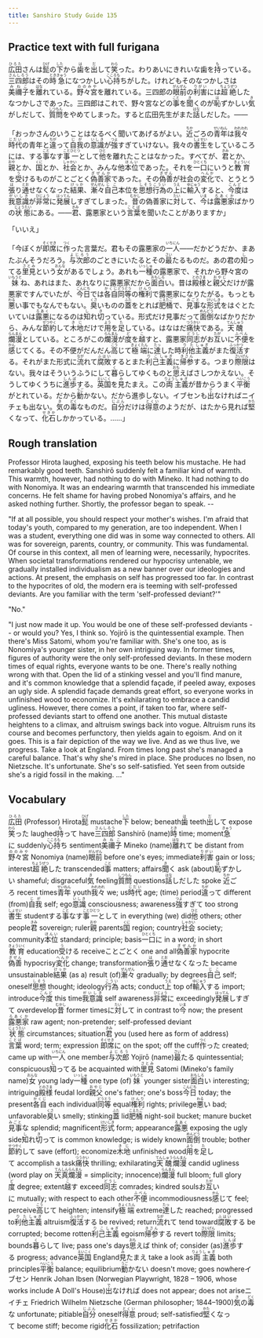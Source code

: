 ```yaml
---
title: Sanshiro Study Guide 135
---
```


## Practice text with full furigana

<p>
<ruby><rb>広田</rb><rt>ひろた</rt></ruby>さんは<ruby><rb>髭</rb><rt>ひげ</rt></ruby>の<ruby><rb>下</rb><rt>した</rt></ruby>から<ruby><rb>歯</rb><rt>は</rt></ruby>を<ruby><rb>出</rb><rt>だ</rt></ruby>して<ruby><rb>笑</rb><rt>わら</rt></ruby>った。わりあいにきれいな歯を<ruby><rb>持</rb><rt>も</rt></ruby>っている。<ruby><rb>三四郎</rb><rt>さんしろう</rt></ruby>はその<ruby><rb>時</rb><rt>とき</rt></ruby><ruby><rb>急</rb><rt>きゅう</rt></ruby>になつかしい<ruby><rb>心持</rb><rt>こころも</rt></ruby>ちがした。けれどもそのなつかしさは<ruby><rb>美禰子</rb><rt>みねこ</rt></ruby>を<ruby><rb>離</rb><rt>はな</rt></ruby>れている。<ruby><rb>野々宮</rb><rt>ののみや</rt></ruby>を離れている。三四郎の<ruby><rb>眼前</rb><rt>がんぜん</rt></ruby>の<ruby><rb>利害</rb><rt>りがい</rt></ruby>には<ruby><rb>超絶</rb><rt>ちょうぜつ</rt></ruby>したなつかしさであった。三四郎はこれで、野々宮などの<ruby><rb>事</rb><rt>こと</rt></ruby>を<ruby><rb>聞</rb><rt>き</rt></ruby>くのが<ruby><rb>恥</rb><rt>は</rt></ruby>ずかしい<ruby><rb>気</rb><rt>き</rt></ruby>がしだして、<ruby><rb>質問</rb><rt>しつもん</rt></ruby>をやめてしまった。すると広田先生がまた<ruby><rb>話</rb><rt>はな</rt></ruby>しだした。――
</p>

<p>
「おっかさんのいうことはなるべく聞いてあげるがよい。<ruby><rb>近</rb><rt>ちか</rt></ruby>ごろの<ruby><rb>青年</rb><rt>せいねん</rt></ruby>は<ruby><rb>我々</rb><rt>われわれ</rt></ruby><ruby><rb>時代</rb><rt>じだい</rt></ruby>の青年と<ruby><rb>違</rb><rt>ちが</rt></ruby>って<ruby><rb>自我</rb><rt>じが</rt></ruby>の<ruby><rb>意識</rb><rt>いしき</rt></ruby>が<ruby><rb>強</rb><rt>つよ</rt></ruby>すぎていけない。我々の<ruby><rb>書生</rb><rt>しょせい</rt></ruby>をしているころには、する<ruby><rb>事</rb><rt>こと</rt></ruby>なす<ruby><rb>事</rb><rt>こと</rt></ruby><ruby><rb>一</rb><rt>ひとつ</rt></ruby>として<ruby><rb>他</rb><rt>ひと</rt></ruby>を離れたことはなかった。すべてが、<ruby><rb>君</rb><rt>きみ</rt></ruby>とか、<ruby><rb>親</rb><rt>おや</rt></ruby>とか、<ruby><rb>国</rb><rt>くに</rt></ruby>とか、<ruby><rb>社会</rb><rt>しゃかい</rt></ruby>とか、みんな他<ruby><rb>本位</rb><rt>ほんい</rt></ruby>であった。それを<ruby><rb>一口</rb><rt>ひとくち</rt></ruby>にいうと<ruby><rb>教育</rb><rt>きょういく</rt></ruby>を<ruby><rb>受</rb><rt>う</rt></ruby>けるものがことごとく<ruby><rb>偽善家</rb><rt>ぎぜんか</rt></ruby>であった。その<ruby><rb>偽善</rb><rt>ぎぜん</rt></ruby>が社会の<ruby><rb>変化</rb><rt>へんか</rt></ruby>で、とうとう<ruby><rb>張</rb><rt>は</rt></ruby>り<ruby><rb>通</rb><rt>とお</rt></ruby>せなくなった<ruby><rb>結果</rb><rt>けっか</rt></ruby>、<ruby><rb>漸々</rb><rt>ぜんぜん</rt></ruby><ruby><rb>自己</rb><rt>じこ</rt></ruby>本位を<ruby><rb>思想</rb><rt>しそう</rt></ruby><ruby><rb>行為</rb><rt>こうい</rt></ruby>の<ruby><rb>上</rb><rt>うえ</rt></ruby>に<ruby><rb>輸入</rb><rt>ゆにゅう</rt></ruby>すると、<ruby><rb>今度</rb><rt>こんど</rt></ruby>は<ruby><rb>我意識</rb><rt>がいしき</rt></ruby>が<ruby><rb>非常</rb><rt>ひじょう</rt></ruby>に<ruby><rb>発展</rb><rt>はってん</rt></ruby>しすぎてしまった。<ruby><rb>昔</rb><rt>むかし</rt></ruby>の偽善家に<ruby><rb>対</rb><rt>たい</rt></ruby>して、<ruby><rb>今</rb><rt>いま</rt></ruby>は<ruby><rb>露悪家</rb><rt>ろあくか</rt></ruby>ばかりの<ruby><rb>状態</rb><rt>じょうたい</rt></ruby>にある。――<ruby><rb>君</rb><rt>きみ</rt></ruby>、露悪家という<ruby><rb>言葉</rb><rt>ことば</rt></ruby>を聞いたことがありますか」
</p>

<p>「いいえ」</p>
<p>
「今ぼくが<ruby><rb>即席</rb><rt>そくせき</rt></ruby>に<ruby><rb>作</rb><rt>つく</rt></ruby>った言葉だ。君もその露悪家の<ruby><rb>一人</rb><rt>いちにん</rt></ruby>――だかどうだか、まあたぶんそうだろう。<ruby><rb>与次郎</rb><rt>よじろう</rt></ruby>のごときにいたるとその<ruby><rb>最</rb><rt>さい</rt></ruby>たるものだ。あの君の<ruby><rb>知</rb><rt>し</rt></ruby>ってる<ruby><rb>里見</rb><rt>さとみ</rt></ruby>という<ruby><rb>女</rb><rt>おんな</rt></ruby>があるでしょう。あれも<ruby><rb>一種</rb><rt>いっしゅ</rt></ruby>の露悪家で、それから野々宮の<ruby><rb>妹</rb><rt>いもうと</rt></ruby>ね、あれはまた、あれなりに露悪家だから<ruby><rb>面白</rb><rt>おもしろ</rt></ruby>い。昔は<ruby><rb>殿様</rb><rt>とのさま</rt></ruby>と<ruby><rb>親父</rb><rt>おやじ</rt></ruby>だけが露悪家ですんでいたが、<ruby><rb>今日</rb><rt>こんにち</rt></ruby>では<ruby><rb>各自</rb><rt>かくじ</rt></ruby><ruby><rb>同等</rb><rt>どうとう</rt></ruby>の<ruby><rb>権利</rb><rt>けんり</rt></ruby>で露悪家になりたがる。もっとも<ruby><rb>悪</rb><rt>わる</rt></ruby>い事でもなんでもない。<ruby><rb>臭</rb><rt>くさ</rt></ruby>いものの<ruby><rb>蓋</rb><rt>ふた</rt></ruby>をとれば<ruby><rb>肥桶</rb><rt>こえたご</rt></ruby>で、<ruby><rb>見事</rb><rt>みごと</rt></ruby>な<ruby><rb>形式</rb><rt>けいしき</rt></ruby>をはぐとたいていは<ruby><rb>露悪</rb><rt>ろあく</rt></ruby>になるのは<ruby><rb>知</rb><rt>し</rt></ruby>れ<ruby><rb>切</rb><rt>き</rt></ruby>っている。形式だけ見事だって<ruby><rb>面倒</rb><rt>めんどう</rt></ruby>なばかりだから、みんな<ruby><rb>節約</rb><rt>せつやく</rt></ruby>して<ruby><rb>木地</rb><rt>きじ</rt></ruby>だけで<ruby><rb>用</rb><rt>よう</rt></ruby>を<ruby><rb>足</rb><rt>た</rt></ruby>している。はなはだ<ruby><rb>痛快</rb><rt>つうかい</rt></ruby>である。<ruby><rb>天醜</rb><rt>てんしゅう</rt></ruby><ruby><rb>爛漫</rb><rt>らんまん</rt></ruby>としている。ところがこの<ruby><rb>爛漫</rb><rt>らんまん</rt></ruby>が<ruby><rb>度</rb><rt>ど</rt></ruby>を<ruby><rb>越</rb><rt>こ</rt></ruby>すと、露悪家<ruby><rb>同志</rb><rt>どうし</rt></ruby>がお<ruby><rb>互</rb><rt>たが</rt></ruby>いに<ruby><rb>不便</rb><rt>ふべん</rt></ruby>を<ruby><rb>感</rb><rt>かん</rt></ruby>じてくる。その不便がだんだん<ruby><rb>高</rb><rt>こう</rt></ruby>じて<ruby><rb>極端</rb><rt>きょくたん</rt></ruby>に<ruby><rb>達</rb><rt>たっ</rt></ruby>した時<ruby><rb>利他</rb><rt>りた</rt></ruby><ruby><rb>主義</rb><rt>しゅぎ</rt></ruby>がまた<ruby><rb>復活</rb><rt>ふっかつ</rt></ruby>する。それがまた形式に<ruby><rb>流</rb><rt>なが</rt></ruby>れて<ruby><rb>腐敗</rb><rt>ふはい</rt></ruby>するとまた<ruby><rb>利己</rb><rt>りこ</rt></ruby><ruby><rb>主義</rb><rt>しゅぎ</rt></ruby>に<ruby><rb>帰参</rb><rt>きさん</rt></ruby>する。つまり<ruby><rb>際限</rb><rt>さいげん</rt></ruby>はない。我々はそういうふうにして<ruby><rb>暮</rb><rt>く</rt></ruby>らしてゆくものと<ruby><rb>思</rb><rt>おも</rt></ruby>えばさしつかえない。そうしてゆくうちに<ruby><rb>進歩</rb><rt>しんぽ</rt></ruby>する。<ruby><rb>英国</rb><rt>えいこく</rt></ruby>を<ruby><rb>見</rb><rt>み</rt></ruby>たまえ。この<ruby><rb>両</rb><rt>りょう</rt></ruby><ruby><rb>主義</rb><rt>しゅぎ</rt></ruby>が昔からうまく<ruby><rb>平衡</rb><rt>へいこう</rt></ruby>がとれている。だから<ruby><rb>動</rb><rt>うご</rt></ruby>かない。だから進歩しない。イブセンも<ruby><rb>出</rb><rt>で</rt></ruby>なければニイチェも出ない。<ruby><rb>気</rb><rt>き</rt></ruby>の<ruby><rb>毒</rb><rt>どく</rt></ruby>なものだ。<ruby><rb>自分</rb><rt>じぶん</rt></ruby>だけは<ruby><rb>得意</rb><rt>とくい</rt></ruby>のようだが、はたから見れば<ruby><rb>堅</rb><rt>かた</rt></ruby>くなって、<ruby><rb>化石</rb><rt>せきか</rt></ruby>しかかっている。……」
</p>


## Rough translation

Professor Hirota laughed, exposing his teeth below his mustache. He had remarkably good teeth. Sanshirō suddenly felt a familiar kind of warmth. This warmth, however, had nothing to do with Mineko. It had nothing to do with Nonomiya. It was an endearing warmth that transcended his immediate concerns. He felt shame for having probed Nonomiya's affairs, and he asked nothing further. Shortly, the professor began to speak. -- 

"If at all possible, you should respect your mother's wishes. I'm afraid that today's youth, compared to my generation, are too independent. When I was a student, everything one did was in some way connected to others. All was for sovereign, parents, country, or community. This was fundamental. Of course in this context, all men of learning were, necessarily, hypocrites. When societal transformations rendered our hypocrisy untenable, we gradually installed individualism as a new banner over our ideologies and actions. At present, the emphasis on self has progressed too far. In contrast to the hypocrites of old, the modern era is teeming with self-professed deviants. Are you familiar with the term 'self-professed deviant?'"

"No."

"I just now made it up. You would be one of these self-professed deviants -- or would you? Yes, I think so. Yojirō is the quintessential example. Then there's Miss Satomi, whom you're familiar with. She's one too, as is Nonomiya's younger sister, in her own intriguing way. In former times, figures of authority were the only self-professed deviants. In these modern times of equal rights, everyone wants to be one. There's really nothing wrong with that. Open the lid of a stinking vessel and you'll find manure, and it's common knowledge that a splendid façade, if peeled away, exposes an ugly side. A splendid façade demands great effort, so everyone works in unfinished wood to economize. It's exhilarating to embrace a candid ugliness. However, there comes a point, if taken too far, where self-professed deviants start to offend one another. This mutual distaste heightens to a climax, and altruism swings back into vogue. Altruism runs its course and becomes perfunctory, then yields again to egoism. And on it goes. This is a fair depiction of the way we live. And as we thus live, we progress. Take a look at England. From times long past she's managed a careful balance. That's why she's mired in place. She produces no Ibsen, no Nietzsche. It's unfortunate. She's so self-satisfied. Yet seen from outside she's a rigid fossil in the making. ..."   


## Vocabulary

<p>
<span class="vocabstudy"><ruby><rb>広田</rb><rt>ひろた</rt></ruby>&nbsp;(Professor) Hirota</span><span class="vocabstudy"><ruby><rb>髭</rb><rt>ひげ</rt></ruby>&nbsp;mustache</span><span class="vocabstudy"><ruby><rb>下</rb><rt>した</rt></ruby>&nbsp;below; beneath</span><span class="vocabstudy"><ruby><rb>歯</rb><rt>は</rt></ruby>&nbsp;teeth</span><span class="vocabstudy"><ruby><rb>出</rb><rt>だ</rt></ruby>して&nbsp;expose</span><span class="vocabstudy"><ruby><rb>笑</rb><rt>わら</rt></ruby>った&nbsp;laughed</span><span class="vocabstudy"><ruby><rb>持</rb><rt>も</rt></ruby>って&nbsp;have</span><span class="vocabstudy"><ruby><rb>三四郎</rb><rt>さんしろう</rt></ruby>&nbsp;Sanshirō (name)</span><span class="vocabstudy"><ruby><rb>時</rb><rt>とき</rt></ruby>&nbsp;time; moment</span><span class="vocabstudy"><ruby><rb>急</rb><rt>きゅう</rt></ruby>に&nbsp;suddenly</span><span class="vocabstudy"><ruby><rb>心持</rb><rt>こころも</rt></ruby>ち&nbsp;sentiment</span><span class="vocabstudy"><ruby><rb>美禰子</rb><rt>みねこ</rt></ruby>&nbsp;Mineko (name)</span><span class="vocabstudy"><ruby><rb>離</rb><rt>はな</rt></ruby>れて&nbsp;be distant from</span><span class="vocabstudy"><ruby><rb>野々宮</rb><rt>ののみや</rt></ruby>&nbsp;Nonomiya (name)</span><span class="vocabstudy"><ruby><rb>眼前</rb><rt>がんぜん</rt></ruby>&nbsp;before one's eyes; immediate</span><span class="vocabstudy"><ruby><rb>利害</rb><rt>りがい</rt></ruby>&nbsp;gain or loss; interest</span><span class="vocabstudy"><ruby><rb>超絶</rb><rt>ちょうぜつ</rt></ruby>した&nbsp;transcended</span><span class="vocabstudy"><ruby><rb>事</rb><rt>こと</rt></ruby>&nbsp;matters; affairs</span><span class="vocabstudy"><ruby><rb>聞</rb><rt>き</rt></ruby>く&nbsp;ask (about)</span><span class="vocabstudy"><ruby><rb>恥</rb><rt>は</rt></ruby>ずかしい&nbsp;shameful; disgraceful</span><span class="vocabstudy"><ruby><rb>気</rb><rt>き</rt></ruby>&nbsp;feeling</span><span class="vocabstudy"><ruby><rb>質問</rb><rt>しつもん</rt></ruby>&nbsp;questions</span><span class="vocabstudy"><ruby><rb>話</rb><rt>はな</rt></ruby>しだした&nbsp;spoke</span>
<span class="vocabstudy"><ruby><rb>近</rb><rt>ちか</rt></ruby>ごろ&nbsp;recent times</span><span class="vocabstudy"><ruby><rb>青年</rb><rt>せいねん</rt></ruby>&nbsp;youth</span><span class="vocabstudy"><ruby><rb>我々</rb><rt>われわれ</rt></ruby>&nbsp;we; us</span><span class="vocabstudy"><ruby><rb>時代</rb><rt>じだい</rt></ruby>&nbsp;age; (time) period</span><span class="vocabstudy"><ruby><rb>違</rb><rt>ちが</rt></ruby>って&nbsp;different (from)</span><span class="vocabstudy"><ruby><rb>自我</rb><rt>じが</rt></ruby>&nbsp;self; ego</span><span class="vocabstudy"><ruby><rb>意識</rb><rt>いしき</rt></ruby>&nbsp;consciousness; awareness</span><span class="vocabstudy"><ruby><rb>強</rb><rt>つよ</rt></ruby>すぎて&nbsp;too strong</span><span class="vocabstudy"><ruby><rb>書生</rb><rt>しょせい</rt></ruby>&nbsp;student</span><span class="vocabstudy">する<ruby><rb>事</rb><rt>こと</rt></ruby>なす<ruby><rb>事</rb><rt>こと</rt></ruby><ruby><rb>一</rb><rt>ひとつ</rt></ruby>として&nbsp;in everything (we) did</span><span class="vocabstudy"><ruby><rb>他</rb><rt>ひと</rt></ruby>&nbsp;others; other people</span><span class="vocabstudy"><ruby><rb>君</rb><rt>きみ</rt></ruby>&nbsp;sovereign; ruler</span><span class="vocabstudy"><ruby><rb>親</rb><rt>おや</rt></ruby>&nbsp;parents</span><span class="vocabstudy"><ruby><rb>国</rb><rt>くに</rt></ruby>&nbsp;region; country</span><span class="vocabstudy"><ruby><rb>社会</rb><rt>しゃかい</rt></ruby>&nbsp;society; community</span><span class="vocabstudy"><ruby><rb>本位</rb><rt>ほんい</rt></ruby>&nbsp;standard; principle; basis</span><span class="vocabstudy"><ruby><rb>一口</rb><rt>ひとくち</rt></ruby>に&nbsp;in a word; in short</span><span class="vocabstudy"><ruby><rb>教育</rb><rt>きょういく</rt></ruby>&nbsp;education</span><span class="vocabstudy"><ruby><rb>受</rb><rt>う</rt></ruby>ける&nbsp;receive</span><span class="vocabstudy">ことごとく&nbsp;one and all</span><span class="vocabstudy"><ruby><rb>偽善家</rb><rt>ぎぜんか</rt></ruby>&nbsp;hypocrite</span><span class="vocabstudy"><ruby><rb>偽善</rb><rt>ぎぜん</rt></ruby>&nbsp;hypocrisy</span><span class="vocabstudy"><ruby><rb>変化</rb><rt>へんか</rt></ruby>&nbsp;change; transformation</span><span class="vocabstudy"><ruby><rb>張</rb><rt>は</rt></ruby>り<ruby><rb>通</rb><rt>とお</rt></ruby>せなくなった&nbsp;became unsustainable</span><span class="vocabstudy"><ruby><rb>結果</rb><rt>けっか</rt></ruby>&nbsp;(as a) result (of)</span><span class="vocabstudy"><ruby><rb>漸々</rb><rt>ぜんぜん</rt></ruby>&nbsp;gradually; by degrees</span><span class="vocabstudy"><ruby><rb>自己</rb><rt>じこ</rt></ruby>&nbsp;self; oneself</span><span class="vocabstudy"><ruby><rb>思想</rb><rt>しそう</rt></ruby>&nbsp;thought; ideology</span><span class="vocabstudy"><ruby><rb>行為</rb><rt>こうい</rt></ruby>&nbsp;acts; conduct</span><span class="vocabstudy"><ruby><rb>上</rb><rt>うえ</rt></ruby>&nbsp;top of</span><span class="vocabstudy"><ruby><rb>輸入</rb><rt>ゆにゅう</rt></ruby>する&nbsp;import; introduce</span><span class="vocabstudy"><ruby><rb>今度</rb><rt>こんど</rt></ruby>&nbsp;this time</span><span class="vocabstudy"><ruby><rb>我意識</rb><rt>がいしき</rt></ruby>&nbsp;self awareness</span><span class="vocabstudy"><ruby><rb>非常</rb><rt>ひじょう</rt></ruby>に&nbsp;exceedingly</span><span class="vocabstudy"><ruby><rb>発展</rb><rt>はってん</rt></ruby>しすぎて&nbsp;overdevelop</span><span class="vocabstudy"><ruby><rb>昔</rb><rt>むかし</rt></ruby>&nbsp;former times</span><span class="vocabstudy">に<ruby><rb>対</rb><rt>たい</rt></ruby>して&nbsp;in contrast to</span><span class="vocabstudy"><ruby><rb>今</rb><rt>いま</rt></ruby>&nbsp;now; the present</span><span class="vocabstudy"><ruby><rb>露悪家</rb><rt>ろあくか</rt></ruby>&nbsp;raw agent; non-pretender; self-professed deviant</span><span class="vocabstudy"><ruby><rb>状態</rb><rt>じょうたい</rt></ruby>&nbsp;circumstances; situation</span><span class="vocabstudy"><ruby><rb>君</rb><rt>きみ</rt></ruby>&nbsp;you (used here as form of address)</span><span class="vocabstudy"><ruby><rb>言葉</rb><rt>ことば</rt></ruby>&nbsp;word; term; expression</span>
<span class="vocabstudy"><ruby><rb>即席</rb><rt>そくせき</rt></ruby>に&nbsp;on the spot; off the cuff</span><span class="vocabstudy"><ruby><rb>作</rb><rt>つく</rt></ruby>った&nbsp;created; came up with</span><span class="vocabstudy"><ruby><rb>一人</rb><rt>いちにん</rt></ruby>&nbsp;one member</span><span class="vocabstudy"><ruby><rb>与次郎</rb><rt>よじろう</rt></ruby>&nbsp;Yojirō (name)</span><span class="vocabstudy"><ruby><rb>最</rb><rt>さい</rt></ruby>たる&nbsp;quintessential; conspicuous</span><span class="vocabstudy"><ruby><rb>知</rb><rt>し</rt></ruby>ってる&nbsp;be acquainted with</span><span class="vocabstudy"><ruby><rb>里見</rb><rt>さとみ</rt></ruby>&nbsp;Satomi (Mineko's family name)</span><span class="vocabstudy"><ruby><rb>女</rb><rt>おんな</rt></ruby>&nbsp;young lady</span><span class="vocabstudy"><ruby><rb>一種</rb><rt>いっしゅ</rt></ruby>&nbsp;one type (of)</span><span class="vocabstudy"><ruby><rb>妹</rb><rt>いもうと</rt></ruby>&nbsp;younger sister</span><span class="vocabstudy"><ruby><rb>面白</rb><rt>おもしろ</rt></ruby>い&nbsp;interesting; intriguing</span><span class="vocabstudy"><ruby><rb>殿様</rb><rt>とのさま</rt></ruby>&nbsp;feudal lord</span><span class="vocabstudy"><ruby><rb>親父</rb><rt>おやじ</rt></ruby>&nbsp;one's father; one's boss</span><span class="vocabstudy"><ruby><rb>今日</rb><rt>こんにち</rt></ruby>&nbsp;today; the present</span><span class="vocabstudy"><ruby><rb>各自</rb><rt>かくじ</rt></ruby>&nbsp;each individual</span><span class="vocabstudy"><ruby><rb>同等</rb><rt>どうとう</rt></ruby>&nbsp;equal</span><span class="vocabstudy"><ruby><rb>権利</rb><rt>けんり</rt></ruby>&nbsp;rights; privilege</span><span class="vocabstudy"><ruby><rb>悪</rb><rt>わる</rt></ruby>い&nbsp;bad; unfavorable</span><span class="vocabstudy"><ruby><rb>臭</rb><rt>くさ</rt></ruby>い&nbsp;smelly; stinking</span><span class="vocabstudy"><ruby><rb>蓋</rb><rt>ふた</rt></ruby>&nbsp;lid</span><span class="vocabstudy"><ruby><rb>肥桶</rb><rt>こえたご</rt></ruby>&nbsp;night-soil bucket; manure bucket</span><span class="vocabstudy"><ruby><rb>見事</rb><rt>みごと</rt></ruby>な&nbsp;splendid; magnificent</span><span class="vocabstudy"><ruby><rb>形式</rb><rt>けいしき</rt></ruby>&nbsp;form; appearance</span><span class="vocabstudy"><ruby><rb>露悪</rb><rt>ろあく</rt></ruby>&nbsp;exposing the ugly side</span><span class="vocabstudy"><ruby><rb>知</rb><rt>し</rt></ruby>れ<ruby><rb>切</rb><rt>き</rt></ruby>って&nbsp;is common knowledge; is widely known</span><span class="vocabstudy"><ruby><rb>面倒</rb><rt>めんどう</rt></ruby>&nbsp;trouble; bother</span><span class="vocabstudy"><ruby><rb>節約</rb><rt>せつやく</rt></ruby>して&nbsp;save (effort); economize</span><span class="vocabstudy"><ruby><rb>木地</rb><rt>きじ</rt></ruby>&nbsp;unfinished wood</span><span class="vocabstudy"><ruby><rb>用</rb><rt>よう</rt></ruby>を<ruby><rb>足</rb><rt>た</rt></ruby>して&nbsp;accomplish a task</span><span class="vocabstudy"><ruby><rb>痛快</rb><rt>つうかい</rt></ruby>&nbsp;thrilling; exhilarating</span><span class="vocabstudy"><ruby><rb>天醜</rb><rt>てんしゅう</rt></ruby><ruby><rb>爛漫</rb><rt>らんまん</rt></ruby>&nbsp;candid ugliness (word play on <ruby><rb>天真</rb><rt>てんしん</rt></ruby><ruby><rb>爛漫</rb><rt>らんまん</rt></ruby> = simplicity; innocence)</span><span class="vocabstudy"><ruby><rb>爛漫</rb><rt>らんまん</rt></ruby>&nbsp;full bloom; full glory</span><span class="vocabstudy"><ruby><rb>度</rb><rt>ど</rt></ruby>&nbsp;degree; extent</span><span class="vocabstudy"><ruby><rb>越</rb><rt>こ</rt></ruby>す&nbsp;exceed</span><span class="vocabstudy"><ruby><rb>同志</rb><rt>どうし</rt></ruby>&nbsp;comrades; kindred souls</span><span class="vocabstudy">お<ruby><rb>互</rb><rt>たが</rt></ruby>いに&nbsp;mutually; with respect to each other</span><span class="vocabstudy"><ruby><rb>不便</rb><rt>ふべん</rt></ruby>&nbsp;incommodiousness</span><span class="vocabstudy"><ruby><rb>感</rb><rt>かん</rt></ruby>じて&nbsp;feel; perceive</span><span class="vocabstudy"><ruby><rb>高</rb><rt>こう</rt></ruby>じて&nbsp;heighten; intensify</span><span class="vocabstudy"><ruby><rb>極端</rb><rt>きょくたん</rt></ruby>&nbsp;extreme</span><span class="vocabstudy"><ruby><rb>達</rb><rt>たっ</rt></ruby>した&nbsp;reached; progressed to</span><span class="vocabstudy"><ruby><rb>利他</rb><rt>りた</rt></ruby><ruby><rb>主義</rb><rt>しゅぎ</rt></ruby>&nbsp;altruism</span><span class="vocabstudy"><ruby><rb>復活</rb><rt>ふっかつ</rt></ruby>する&nbsp;be revived; return</span><span class="vocabstudy"><ruby><rb>流</rb><rt>なが</rt></ruby>れて&nbsp;tend toward</span><span class="vocabstudy"><ruby><rb>腐敗</rb><rt>ふはい</rt></ruby>する&nbsp;be corrupted; become rotten</span><span class="vocabstudy"><ruby><rb>利己</rb><rt>りこ</rt></ruby><ruby><rb>主義</rb><rt>しゅぎ</rt></ruby>&nbsp;egoism</span><span class="vocabstudy"><ruby><rb>帰参</rb><rt>きさん</rt></ruby>する&nbsp;revert to</span><span class="vocabstudy"><ruby><rb>際限</rb><rt>さいげん</rt></ruby>&nbsp;limits; bounds</span><span class="vocabstudy"><ruby><rb>暮</rb><rt>く</rt></ruby>らして&nbsp;live; pass one's days</span><span class="vocabstudy"><ruby><rb>思</rb><rt>おも</rt></ruby>えば&nbsp;think of; consider (as)</span><span class="vocabstudy"><ruby><rb>進歩</rb><rt>しんぽ</rt></ruby>する&nbsp;progress; advance</span><span class="vocabstudy"><ruby><rb>英国</rb><rt>えいこく</rt></ruby>&nbsp;England</span><span class="vocabstudy"><ruby><rb>見</rb><rt>み</rt></ruby>たまえ&nbsp;take a look as</span><span class="vocabstudy"><ruby><rb>両</rb><rt>りょう</rt></ruby><ruby><rb>主義</rb><rt>しゅぎ</rt></ruby>&nbsp;both principles</span><span class="vocabstudy"><ruby><rb>平衡</rb><rt>へいこう</rt></ruby>&nbsp;balance; equilibrium</span><span class="vocabstudy"><ruby><rb>動</rb><rt>うご</rt></ruby>かない&nbsp;doesn't move; goes nowhere</span><span class="vocabstudy">イブセン&nbsp;Henrik Johan Ibsen (Norwegian Playwright, 1828 – 1906, whose works include A Doll's House)</span><span class="vocabstudy"><ruby><rb>出</rb><rt>で</rt></ruby>なければ&nbsp;does not appear; does not arise</span><span class="vocabstudy">ニイチェ&nbsp;Friedrich Wilhelm Nietzsche (German philosopher; 1844–1900)</span><span class="vocabstudy"><ruby><rb>気</rb><rt>き</rt></ruby>の<ruby><rb>毒</rb><rt>どく</rt></ruby>な&nbsp;unfortunate; pitiable</span><span class="vocabstudy"><ruby><rb>自分</rb><rt>じぶん</rt></ruby>&nbsp;oneself</span><span class="vocabstudy"><ruby><rb>得意</rb><rt>とくい</rt></ruby>&nbsp;proud; self-satisfied</span><span class="vocabstudy"><ruby><rb>堅</rb><rt>かた</rt></ruby>くなって&nbsp;become stiff; become rigid</span><span class="vocabstudy"><ruby><rb>化石</rb><rt>せきか</rt></ruby>&nbsp;fossilization; petrifaction</span>
</p>
